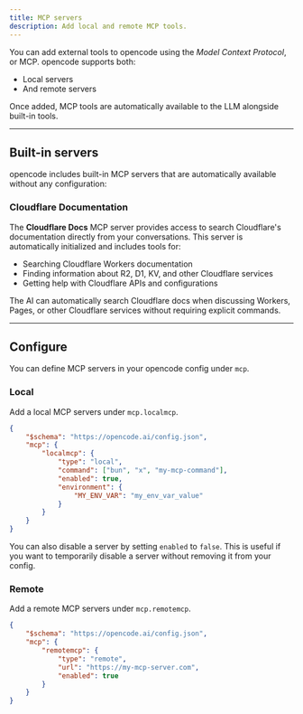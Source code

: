 ```yaml
---
title: MCP servers
description: Add local and remote MCP tools.
---
```


You can add external tools to opencode using the _Model Context Protocol_, or MCP. opencode supports both:

- Local servers
- And remote servers

Once added, MCP tools are automatically available to the LLM alongside built-in tools.

---

## Built-in servers

opencode includes built-in MCP servers that are automatically available without any configuration:

### Cloudflare Documentation

The **Cloudflare Docs** MCP server provides access to search Cloudflare's documentation directly from your conversations. This server is automatically initialized and includes tools for:

- Searching Cloudflare Workers documentation
- Finding information about R2, D1, KV, and other Cloudflare services
- Getting help with Cloudflare APIs and configurations

The AI can automatically search Cloudflare docs when discussing Workers, Pages, or other Cloudflare services without requiring explicit commands.

---

## Configure

You can define MCP servers in your opencode config under `mcp`.

### Local

Add a local MCP servers under `mcp.localmcp`.

```json title="opencode.json"
{
	"$schema": "https://opencode.ai/config.json",
	"mcp": {
		"localmcp": {
			"type": "local",
			"command": ["bun", "x", "my-mcp-command"],
			"enabled": true,
			"environment": {
				"MY_ENV_VAR": "my_env_var_value"
			}
		}
	}
}
```

You can also disable a server by setting `enabled` to `false`. This is useful if you want to temporarily disable a server without removing it from your config.

### Remote

Add a remote MCP servers under `mcp.remotemcp`.

```json title="opencode.json"
{
	"$schema": "https://opencode.ai/config.json",
	"mcp": {
		"remotemcp": {
			"type": "remote",
			"url": "https://my-mcp-server.com",
			"enabled": true
		}
	}
}
```
